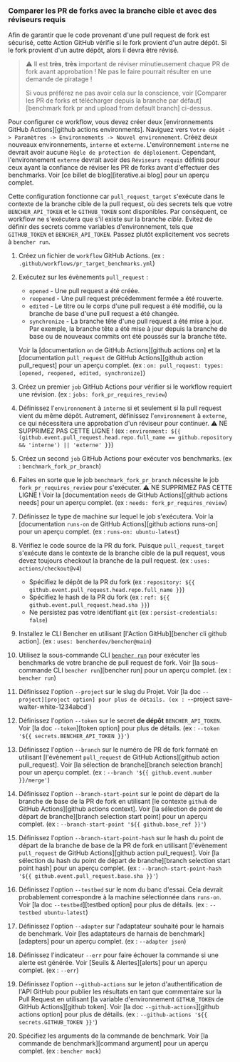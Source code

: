 
### Comparer les PR de forks avec la branche cible et avec des réviseurs requis

Afin de garantir que le code provenant d'une pull request de fork est sécurisé,
cette Action GitHub vérifie si le fork provient d'un autre dépôt.
Si le fork provient d'un autre dépôt, alors il devra être révisé.

> ⚠️ Il est **très**, **très** important de réviser minutieusement chaque PR de fork avant approbation !
> Ne pas le faire pourrait résulter en une demande de piratage !
>
> Si vous préférez ne pas avoir cela sur la conscience, voir [Comparer les PR de forks et télécharger depuis la branche par défaut][benchmark fork pr and upload from default branch] ci-dessus.

Pour configurer ce workflow, vous devez créer deux
[environnements GitHub Actions][github actions environments].
Naviguez vers `Votre dépôt -> Paramètres -> Environnements -> Nouvel environnement`.
Créez deux nouveaux environnements, `interne` et `externe`.
L'environnement `interne` ne devrait avoir aucune `Règle de protection de déploiement`.
Cependant, l'environnement `externe` devrait avoir des `Réviseurs requis` définis pour ceux ayant la confiance de réviser les PR de forks avant d'effectuer des benchmarks.
Voir [ce billet de blog][iterative.ai blog] pour un aperçu complet.

Cette configuration fonctionne car `pull_request_target` s'exécute dans le contexte de la branche cible de la pull request,
où des secrets tels que votre `BENCHER_API_TOKEN` et le `GITHUB_TOKEN` sont disponibles.
Par conséquent, ce workflow ne s'exécutera que s'il existe sur la branche _cible_.
Evitez de définir des secrets comme variables d'environnement, tels que `GITHUB_TOKEN` et `BENCHER_API_TOKEN`.
Passez plutôt explicitement vos secrets à `bencher run`.

<PullRequestsForkReviewerCode />

1. Créez un fichier de `workflow` GitHub Actions.
   (ex : `.github/workflows/pr_target_benchmarks.yml`)
2. Exécutez sur les évènements `pull_request` :
    - `opened` - Une pull request a été créée.
    - `reopened` - Une pull request précédemment fermée a été rouverte.
    - `edited` - Le titre ou le corps d'une pull request a été modifié, ou la branche de base d'une pull request a été changée.
    - `synchronize` - La branche tête d'une pull request a été mise à jour.
      Par exemple, la branche tête a été mise à jour depuis la branche de base ou de nouveaux commits ont été poussés sur la branche tête.

   Voir la [documentation `on` de GitHub Actions][github actions on]
   et la [documentation `pull_request` de GitHub Actions][github action pull_request] pour un aperçu complet.
   (ex : `on: pull_request: types: [opened, reopened, edited, synchronize]`)
3. Créez un premier `job` GitHub Actions pour vérifier si le workflow requiert une révision.
   (ex : `jobs: fork_pr_requires_review`)
4. Définissez l'`environnement` à `interne` si et seulement si la pull request vient du même dépôt.
   Autrement, définissez l'`environnement` à `externe`, ce qui nécessitera une approbation d'un réviseur pour continuer.
   ⚠️ NE SUPPRIMEZ PAS CETTE LIGNE !
   (ex : `environment: ${{ (github.event.pull_request.head.repo.full_name == github.repository && 'interne') || 'externe' }}`)
5. Créez un second `job` GitHub Actions pour exécuter vos benchmarks.
   (ex : `benchmark_fork_pr_branch`)
6. Faites en sorte que le job `benchmark_fork_pr_branch` nécessite le job `fork_pr_requires_review` pour s'exécuter.
   ⚠️ NE SUPPRIMEZ PAS CETTE LIGNE !
   Voir la [documentation `needs` de GitHub Actions][github actions needs]
   pour un aperçu complet.
   (ex : `needs: fork_pr_requires_review`)
7. Définissez le type de machine sur lequel le job s'exécutera.
   Voir la [documentation `runs-on` de GitHub Actions][github actions runs-on]
   pour un aperçu complet.
   (ex : `runs-on: ubuntu-latest`)
8. Vérifiez le code source de la PR du fork.
   Puisque `pull_request_target` s'exécute dans le contexte de la branche cible de la pull request,
   vous devez toujours checkout la branche de la pull request.
   (ex : `uses: actions/checkout@v4`)
    - Spécifiez le dépôt de la PR du fork (ex : `repository: ${{ github.event.pull_request.head.repo.full_name }}`)
    - Spécifiez le hash de la PR du fork (ex : `ref: ${{ github.event.pull_request.head.sha }}`)
    - Ne persistez pas votre identifiant `git` (ex : `persist-credentials: false`)
9. Installez le CLI Bencher en utilisant [l'Action GitHub][bencher cli github action].
   (ex : `uses: bencherdev/bencher@main`)
10. Utilisez la sous-commande CLI <code><a href="/fr/docs/explanation/bencher-run/">bencher run</a></code>
    pour exécuter les benchmarks de votre branche de pull request de fork.
    Voir [la sous-commande CLI `bencher run`][bencher run] pour un aperçu complet.
    (ex : `bencher run`)
11. Définissez l'option `--project` sur le slug du Projet.
    Voir [la doc `--project][project option] pour plus de détails.
    (ex : `--project save-walter-white-1234abcd`)
12. Définissez l'option `--token` sur le secret **de dépôt** `BENCHER_API_TOKEN`.
    Voir [la doc `--token`][token option] pour plus de détails.
    (ex : `--token '${{ secrets.BENCHER_API_TOKEN }}'`)
13. Définissez l'option `--branch` sur le numéro de PR de fork formaté en utilisant
    [l'évènement `pull_request` de GitHub Actions][github action pull_request].
    Voir [la sélection de branche][branch selection branch] pour un aperçu complet.
    (ex : `--branch '${{ github.event.number }}/merge'`)
14. Définissez l'option `--branch-start-point` sur le point de départ de la branche de base de la PR de fork en utilisant
    [le contexte `github` de GitHub Actions][github actions context].
    Voir [la sélection de point de départ de branche][branch selection start point] pour un aperçu complet.
    (ex : `--branch-start-point '${{ github.base_ref }}'`)
15. Définissez l'option `--branch-start-point-hash` sur le hash du point de départ de la branche de base de la PR de fork en utilisant
    [l'évènement `pull_request` de GitHub Actions][github action pull_request].
    Voir [la sélection du hash du point de départ de branche][branch selection start point hash] pour un aperçu complet.
    (ex : `--branch-start-point-hash '${{ github.event.pull_request.base.sha }}'`)
16. Définissez l'option `--testbed` sur le nom du banc d'essai.
    Cela devrait probablement correspondre à la machine sélectionnée dans `runs-on`.
    Voir [la doc `--testbed`][testbed option] pour plus de détails.
    (ex : `--testbed ubuntu-latest`)
17. Définissez l'option `--adapter` sur l'adaptateur souhaité pour le harnais de benchmark.
    Voir [les adaptateurs de harnais de benchmark][adapters] pour un aperçu complet.
    (ex : `--adapter json`)
18. Définissez l'indicateur `--err` pour faire échouer la commande si une alerte est générée.
    Voir [Seuils & Alertes][alerts] pour un aperçu complet.
    (ex : `--err`)
19. Définissez l'option `--github-actions` sur le jeton d'authentification de l'API GitHub pour publier les résultats en tant que commentaire sur la Pull Request en utilisant
    [la variable d'environnement `GITHUB_TOKEN` de GitHub Actions][github token].
    Voir [la doc `--github-actions`][github actions option] pour plus de détails.
    (ex : `--github-actions '${{ secrets.GITHUB_TOKEN }}'`)
20. Spécifiez les arguments de la commande de benchmark.
    Voir [la commande de benchmark][command argument] pour un aperçu complet.
    (ex : `bencher mock`)